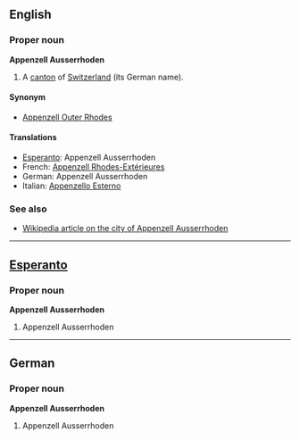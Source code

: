 ==English==
===Proper noun===
'''Appenzell Ausserrhoden'''

#A [[canton]] of [[Switzerland]] (its German name).

====Synonym====
*[[Appenzell Outer Rhodes]]

====Translations====
*[[Esperanto]]: Appenzell Ausserrhoden
*French: [[Appenzell Rhodes-Extérieures]]
*German: Appenzell Ausserrhoden
*Italian: [[Appenzello Esterno]]

===See also===
*[[en:Appenzell_Ausserrhoden|Wikipedia article on the city of Appenzell Ausserrhoden]]

----
==[[Esperanto]]==
===Proper noun===
'''Appenzell Ausserrhoden'''

#Appenzell Ausserrhoden

----
==German==
===Proper noun===
'''Appenzell Ausserrhoden'''

#Appenzell Ausserrhoden